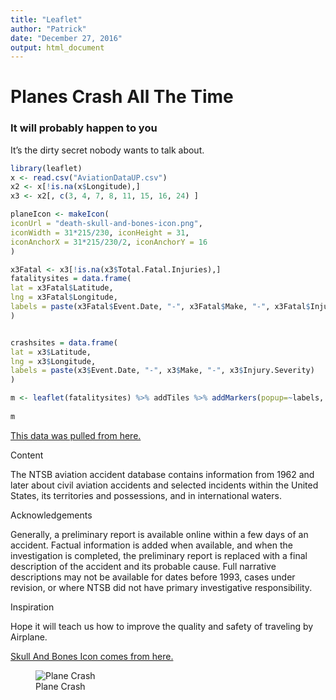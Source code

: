 ```yaml
---
title: "Leaflet"
author: "Patrick"
date: "December 27, 2016"
output: html_document
---
```


# Planes Crash All The Time

### It will probably happen to you


It's the dirty secret nobody wants to talk about. 


```r
library(leaflet)
x <- read.csv("AviationDataUP.csv")
x2 <- x[!is.na(x$Longitude),]
x3 <- x2[, c(3, 4, 7, 8, 11, 15, 16, 24) ]

planeIcon <- makeIcon(
iconUrl = "death-skull-and-bones-icon.png",
iconWidth = 31*215/230, iconHeight = 31,
iconAnchorX = 31*215/230/2, iconAnchorY = 16
)

x3Fatal <- x3[!is.na(x3$Total.Fatal.Injuries),]
fatalitysites = data.frame(
lat = x3Fatal$Latitude,
lng = x3Fatal$Longitude,
labels = paste(x3Fatal$Event.Date, "-", x3Fatal$Make, "-", x3Fatal$Injury.Severity)
)


crashsites = data.frame(
lat = x3$Latitude,
lng = x3$Longitude,
labels = paste(x3$Event.Date, "-", x3$Make, "-", x3$Injury.Severity)
)

m <- leaflet(fatalitysites) %>% addTiles %>% addMarkers(popup=~labels, icon = planeIcon) %>% addMarkers(clusterOptions = markerClusterOptions(fatalitysites)) %>% setView(lat = 40.7130, lng = 74.0132, zoom = 4)
 
m

```

[This data was pulled from here.](https://www.kaggle.com/khsamaha/aviation-accident-database-synopses)

Content

The NTSB aviation accident database contains information from 1962 and later about civil aviation accidents and selected incidents within the United States, its territories and possessions, and in international waters.

Acknowledgements

Generally, a preliminary report is available online within a few days of an accident. Factual information is added when available, and when the investigation is completed, the preliminary report is replaced with a final description of the accident and its probable cause. Full narrative descriptions may not be available for dates before 1993, cases under revision, or where NTSB did not have primary investigative responsibility.

Inspiration

Hope it will teach us how to improve the quality and safety of traveling by Airplane.

[Skull And Bones Icon comes from here.](http://www.uidownload.com/files/378/960/1020/death-skull-and-bones-icon.png)

![Plane Crash](death-skull-and-bones-icon.png)

